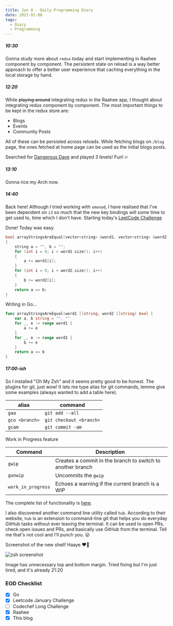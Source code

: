 ```yaml
---
title: Jan 8 - Daily Programming Diary
date: 2021-01-08
tags:
  - Diary
  - Programming
---
```


##### 10:30
Gonna study more about `redux` today and start implementing in Raahee component by component. The persistent state on reload is a way better approach to offer a better user experience that caching everything in the local storage by hand.

##### 12:20
While ~~playing around~~ integrating redux in the Raahee app, I thought about integrating redux component by component. The most important things to be kept in the redux store are:
- Blogs
- Events
- Community Posts  

All of these can be persisted across reloads. While fetching blogs on `/blog` page, the ones fetched at home page can be used as the initial blogs posts.

Searched for [Dangerous Dave](https://www.playdosgames.com/play/dangerous-dave/) and played 3 levels! Fun! 🔥 

##### 13:10 
Gonna rice my Arch now.

##### 14:40
Back here! Although I tried working with `xmonad`, I have realised that I've been dependent on `i3` so much that the new key bindings will some time to get used to, time which I don't have. Starting today's [LeetCode Challenge](https://leetcode.com/explore/featured/card/january-leetcoding-challenge-2021/580/week-2-january-8th-january-14th/3597/)

Done! Today was easy.

```cpp:title=check-if-two-string-arrays-are-equivalent.cpp
bool arrayStringsAreEqual(vector<string> &word1, vector<string> &word2)
{
    string a = "", b = "";
    for (int i = 0; i < word1.size(); i++)
    {
        a += word1[i];
    }
    for (int i = 0; i < word2.size(); i++)
    {
        b += word2[i];
    }
    return a == b;
}
```

Writing in Go...

```go:title=check-if-two-string-arrays-are-equivalent.go
func arrayStringsAreEqual(word1 []string, word2 []string) bool {
	var a, b string = "", ""
	for _, e := range word1 {
		a += e
	}
	for _, e := range word2 {
		b += e
	}
	return a == b
}
```

##### 17:00-ish
So I installed "Oh My Zsh" and it seems pretty good to be honest. The plugins for git, just wow!
It lets me type alias for git commands, lemme give some examples (always wanted to add a table here).

|     alias     |       command         |
|---------------|-----------------------|
|     `gaa`     |     `git add --all`   |
| `gco <branch>`|`git checkout <branch>`|
|     `gcam`    |   `git commit -am`    |


Work in Progress feature

|     Command   |       Description     |
|---------------|-----------------------|
|     `gwip`    | Creates a commit in the branch to switch to another branch|
|   `gunwip`    | Uncommits the `gwip`|
|`work_in_progress` |	Echoes a warning if the current branch is a WIP|

The complete list of functionality is [here](https://github.com/ohmyzsh/ohmyzsh/tree/master/plugins/git).

I also discovered another command line utility called `hub`. According to their website, `hub` is an extension to command-line git that helps you do everyday GitHub tasks without ever leaving the terminal.
It can be used to open PRs, check open issues and PRs, and basically use GitHub from the terminal. Tell me that's not cool and I'll punch you. 😛

Screenshot of the new shell! Haaye ❤️💞

![zsh screenshot](./zsh-ss.png)

Image has unnecessary top and bottom margin. Tried fixing but I'm just tired, and it's already 21:20

### EOD Checklist
- [x] Go
- [x] Leetcode January Challenge
- [ ] Codechef Long Challenge
- [x] Raahee
- [x] This blog